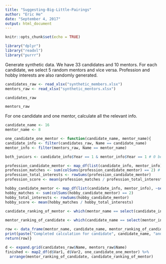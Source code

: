 ```yaml
---
title: "Suggesting-Big-Little-Pairings"
author: "Eric He"
date: "September 4, 2017"
output: html_document
---
```


```r
knitr::opts_chunk$set(echo = TRUE)
```

```r
library("dplyr")
library("readxl")
library("purrr")
```

Generate synthetic data. We have 33 candidates and 10 mentors. For each candidate, we select 5 random mentors and vice versa. Profession and hobby interests are also randomly generated.

```r
candidates_raw <- read_xlsx("synthetic_members.xlsx")
mentors_raw <- read_xlsx("synthetic_mentors.xlsx")
```

```r
candidates_raw
```

```r
mentors_raw
```

For one candidate and one mentor, calculate all the relevant info.

```r
candidate_name <- 16
mentor_name <- 8

one_candidate_one_mentor <- function(candidate_name, mentor_name){
candidate_info <- filter(candidates_raw, Name == candidate_name)
mentor_info <- filter(mentors_raw, Name == mentor_name)

both_juniors <- candidate_info$Year == 1 & mentor_info$Year == 1 # 0 being sophomore, 1 being junior, 2 being senior for the purposes of this test

profession_candidate_mentor <- map_df(list(candidate_info, mentor_info), ~select(.,starts_with("Profession")))
profession_matches <- sum(colSums(profession_candidate_mentor) == 2) # checks if they are both 1's.
profession_total_interests <- rowSums(profession_candidate_mentor)
profession_score <- mean(profession_matches / profession_total_interests)

hobby_candidate_mentor <- map_df(list(candidate_info, mentor_info), ~select(.,starts_with("Hobby")))
hobby_matches <- sum(colSums(hobby_candidate_mentor) == 2)
hobby_total_interests <- rowSums(hobby_candidate_mentor)
hobby_score <- mean(hobby_matches / hobby_total_interests)

candidate_ranking_of_mentor <- which(mentor_name == select(candidate_info, starts_with("Mentor")))[1]
  
mentor_ranking_of_candidate <- which(candidate_name == select(mentor_info, starts_with("Candidate")))[1]

row <- data_frame(mentor_name, candidate_name, mentor_ranking_of_candidate, candidate_ranking_of_mentor, hobby_score, profession_score, both_juniors)
print(paste("Completed calculation for candidate", candidate_name, "and mentor", mentor_name))
return(row)}
```

```r
d <- expand.grid(candidates_raw$Name, mentors_raw$Name)
finished <- map2_df(d$Var1, d$Var2, one_candidate_one_mentor) %>%
  arrange(mentor_ranking_of_candidate, candidate_ranking_of_mentor)
```

